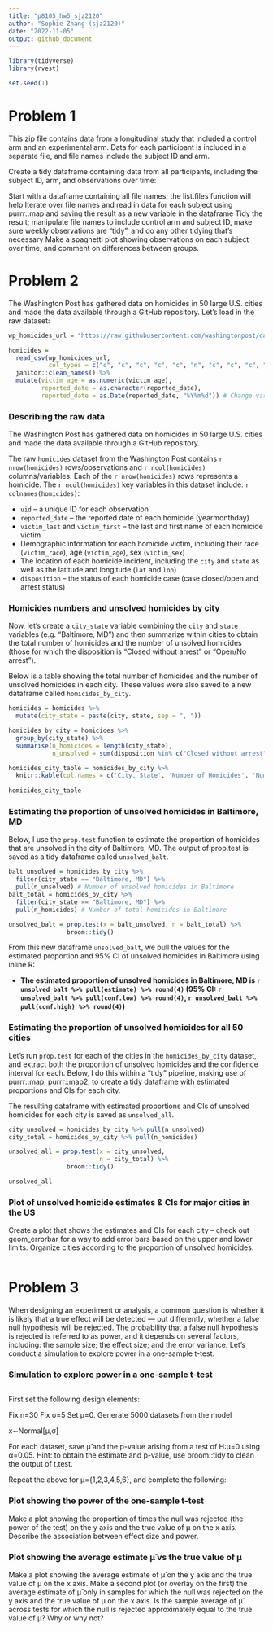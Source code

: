 ```yaml
---
title: "p8105_hw5_sjz2120"
author: "Sophie Zhang (sjz2120)"
date: "2022-11-05"
output: github_document
---
```


```r
library(tidyverse)
library(rvest)

set.seed(1)
```


# Problem 1
This zip file contains data from a longitudinal study that included a control arm and an experimental arm. Data for each participant is included in a separate file, and file names include the subject ID and arm.

Create a tidy dataframe containing data from all participants, including the subject ID, arm, and observations over time:

Start with a dataframe containing all file names; the list.files function will help
Iterate over file names and read in data for each subject using purrr::map and saving the result as a new variable in the dataframe
Tidy the result; manipulate file names to include control arm and subject ID, make sure weekly observations are “tidy”, and do any other tidying that’s necessary
Make a spaghetti plot showing observations on each subject over time, and comment on differences between groups.



# Problem 2

The Washington Post has gathered data on homicides in 50 large U.S. cities and made the data available through a GitHub repository. Let's load in the raw dataset:

```r
wp_homicides_url = "https://raw.githubusercontent.com/washingtonpost/data-homicides/master/homicide-data.csv"

homicides =
  read_csv(wp_homicides_url,
           col_types = c("c", "c", "c", "c", "c", "n", "c", "c", "c", "d", "d", "c")) %>% # Read in the raw csv dataset
  janitor::clean_names() %>%
  mutate(victim_age = as.numeric(victim_age),
         reported_date = as.character(reported_date),
         reported_date = as.Date(reported_date, "%Y%m%d")) # Change variable types for `reported_date` and `age`
```


### Describing the raw data

The Washington Post has gathered data on homicides in 50 large U.S. cities and made the data available through a GitHub repository.

The raw `homicides` dataset from the Washington Post contains `r nrow(homicides)` rows/observations and `r ncol(homicides)` columns/variables. Each of the `r nrow(homicides)` rows represents a homicide. The `r ncol(homicides)` key variables in this dataset include: `r colnames(homicides)`:

* `uid` -- a unique ID for each observation
* `reported_date` -- the reported date of each homicide (yearmonthday)
* `victim_last` and `victim_first` -- the last and first name of each homicide victim
* Demographic information for each homicide victim, including their race (`victim_race`), age (`victim_age`), sex (`victim_sex`)
* The location of each homicide incident, including the `city` and `state` as well as the latitude and longitude (`lat` and `lon`)
* `disposition` -- the status of each homicide case (case closed/open and arrest status)


### Homicides numbers and unsolved homicides by city

Now, let's create a `city_state` variable combining the `city` and `state` variables (e.g. “Baltimore, MD”) and then summarize within cities to obtain the total number of homicides and the number of unsolved homicides (those for which the disposition is “Closed without arrest” or “Open/No arrest”).

Below is a table showing the total number of homicides and the number of unsolved homicides in each city. These values were also saved to a new dataframe called `homicides_by_city`.

```r
homicides = homicides %>%
  mutate(city_state = paste(city, state, sep = ", "))

homicides_by_city = homicides %>%
  group_by(city_state) %>%
  summarise(n_homicides = length(city_state),
            n_unsolved = sum(disposition %in% c("Closed without arrest", "Open/No arrest")))

homicides_city_table = homicides_by_city %>%
  knitr::kable(col.names = c('City, State', 'Number of Homicides', 'Number Unsolved'))
  
homicides_city_table
```


### Estimating the proportion of unsolved homicides in Baltimore, MD

Below, I use the `prop.test` function to estimate the proportion of homicides that are unsolved in the city of Baltimore, MD. The output of prop.test is saved as a tidy dataframe called `unsolved_balt`.

```r
balt_unsolved = homicides_by_city %>% 
  filter(city_state == "Baltimore, MD") %>%
  pull(n_unsolved) # Number of unsolved homicides in Baltimore
balt_total = homicides_by_city %>% 
  filter(city_state == "Baltimore, MD") %>%
  pull(n_homicides) # Number of total homicides in Baltimore

unsolved_balt = prop.test(x = balt_unsolved, n = balt_total) %>%
                broom::tidy()
```

From this new dataframe `unsolved_balt`, we pull the values for the estimated proportion and 95% CI of unsolved homicides in Baltimore using inline R:

* **The estimated proportion of unsolved homicides in Baltimore, MD is `r unsolved_balt %>% pull(estimate) %>% round(4)` (95% CI: `r unsolved_balt %>% pull(conf.low) %>% round(4)`, `r unsolved_balt %>% pull(conf.high) %>% round(4)`)**


### Estimating the proportion of unsolved homicides for all 50 cities

Let's run `prop.test` for each of the cities in the `homicides_by_city` dataset, and extract both the proportion of unsolved homicides and the confidence interval for each. Below, I do this within a “tidy” pipeline, making use of purrr::map, purrr::map2, to create a tidy dataframe with estimated proportions and CIs for each city.

The resulting dataframe with estimated proportions and CIs of unsolved homicides for each city is saved as `unsolved_all`.

```r
city_unsolved = homicides_by_city %>% pull(n_unsolved)
city_total = homicides_by_city %>% pull(n_homicides)

unsolved_all = prop.test(x = city_unsolved,
                         n = city_total) %>%
                broom::tidy()

unsolved_all
```


### Plot of unsolved homicide estimates & CIs for major cities in the US
Create a plot that shows the estimates and CIs for each city – check out geom_errorbar for a way to add error bars based on the upper and lower limits. Organize cities according to the proportion of unsolved homicides.

```r

```



# Problem 3
When designing an experiment or analysis, a common question is whether it is likely that a true effect will be detected --- put differently, whether a false null hypothesis will be rejected. The probability that a false null hypothesis is rejected is referred to as power, and it depends on several factors, including: the sample size; the effect size; and the error variance. Let's conduct a simulation to explore power in a one-sample t-test.

### Simulation to explore power in a one-sample t-test


```r

```

First set the following design elements:

Fix n=30
Fix σ=5
Set μ=0. Generate 5000 datasets from the model

x∼Normal[μ,σ]

For each dataset, save μ̂  and the p-value arising from a test of H:μ=0 using α=0.05. Hint: to obtain the estimate and p-value, use broom::tidy to clean the output of t.test.

Repeat the above for μ={1,2,3,4,5,6}, and complete the following:

### Plot showing the power of the one-sample t-test
Make a plot showing the proportion of times the null was rejected (the power of the test) on the y axis and the true value of μ on the x axis. Describe the association between effect size and power.

### Plot showing the average estimate μ̂ vs the true value of μ
Make a plot showing the average estimate of μ̂  on the y axis and the true value of μ on the x axis. Make a second plot (or overlay on the first) the average estimate of μ̂  only in samples for which the null was rejected on the y axis and the true value of μ on the x axis. Is the sample average of μ̂  across tests for which the null is rejected approximately equal to the true value of μ? Why or why not?
